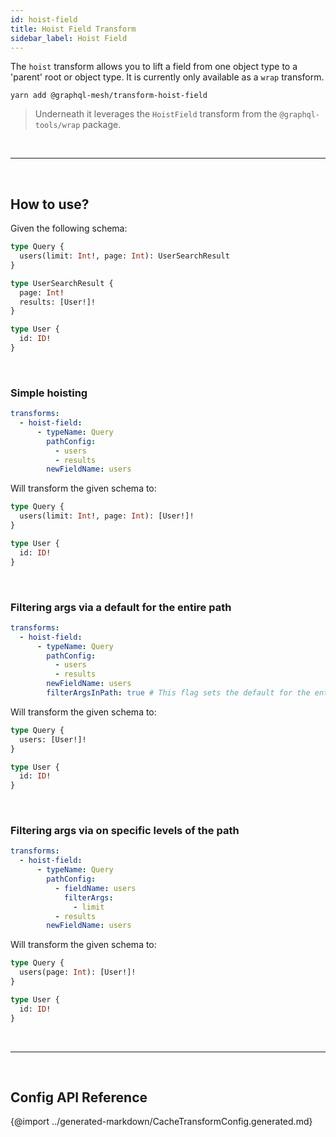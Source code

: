 ```yaml
---
id: hoist-field
title: Hoist Field Transform
sidebar_label: Hoist Field
---
```


The `hoist` transform allows you to lift a field from one object type to a 'parent' root or object type. It is currently only available as a `wrap` transform.

```
yarn add @graphql-mesh/transform-hoist-field
```

> Underneath it leverages the `HoistField` transform from the `@graphql-tools/wrap` package.

<p>&nbsp;</p>

---

<p>&nbsp;</p>

## How to use?

Given the following schema:

```graphql
type Query {
  users(limit: Int!, page: Int): UserSearchResult
}

type UserSearchResult {
  page: Int!
  results: [User!]!
}

type User {
  id: ID!
}
```

<p>&nbsp;</p>

### Simple hoisting

```yaml
transforms:
  - hoist-field:
      - typeName: Query
        pathConfig:
          - users
          - results
        newFieldName: users
```

Will transform the given schema to:

```graphql
type Query {
  users(limit: Int!, page: Int): [User!]!
}

type User {
  id: ID!
}
```

<p>&nbsp;</p>

### Filtering args via a default for the entire path

```yaml
transforms:
  - hoist-field:
      - typeName: Query
        pathConfig:
          - users
          - results
        newFieldName: users
        filterArgsInPath: true # This flag sets the default for the entire path
```

Will transform the given schema to:

```graphql
type Query {
  users: [User!]!
}

type User {
  id: ID!
}
```

<p>&nbsp;</p>

### Filtering args via on specific levels of the path

```yaml
transforms:
  - hoist-field:
      - typeName: Query
        pathConfig:
          - fieldName: users
            filterArgs:
              - limit
          - results
        newFieldName: users
```

Will transform the given schema to:

```graphql
type Query {
  users(page: Int): [User!]!
}

type User {
  id: ID!
}
```

<p>&nbsp;</p>

---

<p>&nbsp;</p>

## Config API Reference

{@import ../generated-markdown/CacheTransformConfig.generated.md}
